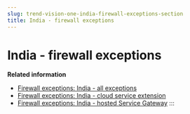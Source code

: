 ```yaml
---
slug: trend-vision-one-india-firewall-exceptions-section
title: India - firewall exceptions
---
```

# India - firewall exceptions

**Related information**

- [Firewall exceptions: India - all exceptions](firewall-india-all-exceptions.mdx)
- [Firewall exceptions: India - cloud service extension](firewall-india-cloud-service.mdx)
- [Firewall exceptions: India - hosted Service Gateway](firewall-india-hosted-service.mdx)
:::
